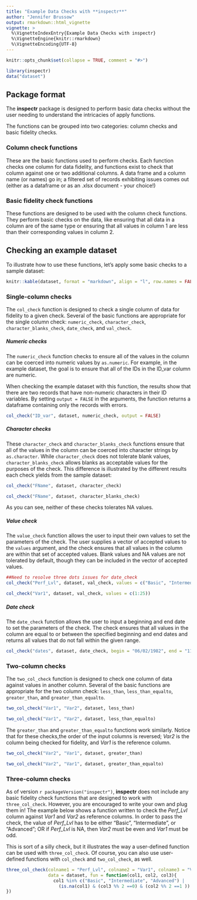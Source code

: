 ---
title: "Example Data Checks with **inspectr**"
author: "Jennifer Brussow"
output: rmarkdown::html_vignette
vignette: >
  %\VignetteIndexEntry{Example Data Checks with inspectr}
  %\VignetteEngine{knitr::rmarkdown}
  %\VignetteEncoding{UTF-8}
---

```{r, echo = FALSE}
knitr::opts_chunk$set(collapse = TRUE, comment = "#>")

```

```{r, echo = FALSE}
library(inspectr)
data("dataset")
```

## Package format
The **inspectr** package is designed to perform basic data checks without the user needing to understand the intricacies of apply functions.

The functions can be grouped into two categories: column checks and
basic fidelity checks.

### Column check functions
These are the basic functions used to perform checks. Each function checks one column for data fidelity, and functions exist to check that column against one or two additional columns. A data frame and a column name (or names) go in; a filtered set of records exhibiting issues comes out (either as a dataframe or as an .xlsx document - your choice!)

### Basic fidelity check functions
These functions are designed to be used with the column check functions. They perform basic checks on the data, like ensuring that all data in a column are of the same type or ensuring that all values in column 1 are less than their corresponding values in column 2.


## Checking an example dataset
To illustrate how to use these functions, let's apply some basic checks to a sample dataset:
```{r echo = FALSE}
knitr::kable(dataset, format = "markdown", align = "l", row.names = FALSE)
```


### Single-column checks
The `col_check` function is designed to check a single column of data for fidelity to a given check. Several of the basic functions are appropriate for the single column check: `numeric_check`, `character_check`, `character_blanks_check`, `date_check`, and `val_check`. 

##### Numeric checks
The `numeric_check` function checks to ensure all of the values in the column can be coerced into numeric values by `as.numeric`. For example, in the example dataset, the goal is to ensure that all of the IDs in the ID_var column are numeric. 

When checking the example dataset with this function, the results show that there are two records that have non-numeric characters in their ID variables. By setting `output = FALSE` in the arguments, the function returns a dataframe containing only the records with errors. 

```{r single_col_check1, echo = TRUE, eval = TRUE}
col_check("ID_var", dataset, numeric_check, output = FALSE)
```

##### Character checks
These `character_check` and `character_blanks_check` functions ensure that all of the values in the column can be coerced into character strings by `as.character`. While `character_check` does not tolerate blank values, `character_blanks_check` allows blanks as acceptable values for the purposes of the check. This difference is illustrated by the different results each check yields from the sample dataset:

```{r single_col_check2, echo = TRUE, eval = TRUE}
col_check("FName", dataset, character_check)

col_check("FName", dataset, character_blanks_check)
```

As you can see, neither of these checks tolerates NA values. 


##### Value check
The `value_check` function allows the user to input their own values to set the parameters of the check. The user supplies a vector of accepted values to the `values` argument, and the check ensures that all values in the column are within that set of accepted values. Blank values and NA values are not tolerated by default, though they can be included in the vector of accepted values. 

```{r value_check, echo = TRUE, eval = TRUE}
##Need to resolve three dots issues for date_check
col_check("Perf_Lvl", dataset, val_check, values = c("Basic", "Intermediate", "Advanced"))

col_check("Var1", dataset, val_check, values = c(1:25))
```

##### Date check
The `date_check` function allows the user to input a beginning and end date to set the parameters of the check. The check ensures that all values in the column are equal to or between the specified beginning and end dates and returns all values that do not fall within the given range.

```{r date_check, echo = TRUE, eval = TRUE}
col_check("dates", dataset, date_check, begin = "06/02/1982", end = "11/11/1986")
```

### Two-column checks
The `two_col_check` function is designed to check one column of data against values in another column. Several of the basic functions are appropriate for the two column check: `less_than`, `less_than_equalto`, `greater_than`, and `greater_than_equalto`. 

```{r less_than, echo = TRUE, eval = TRUE}
two_col_check("Var1", "Var2", dataset, less_than)

two_col_check("Var1", "Var2", dataset, less_than_equalto)
```

The `greater_than` and `greater_than_equalto` functions work similarly. Notice that for these checks,the order of the input columns is reversed; *Var2* is the column being checked for fidelity, and *Var1* is the reference column.

```{r greater_than, echo = TRUE, eval = TRUE}
two_col_check("Var2", "Var1", dataset, greater_than)

two_col_check("Var2", "Var1", dataset, greater_than_equalto)
```

### Three-column checks
As of version `r packageVersion("inspectr")`, **inspectr** does not include any basic fidelity check functions that are designed to work with `three_col_check`. However, you are encouraged to write your own and plug them in! The example below shows a function written to check the *Perf_Lvl* column against *Var1* and *Var2* as reference columns. In order to pass the check, the value of *Perf_Lvl* has to be either "Basic", "Intermediate", or "Advanced"; OR if *Perf_Lvl* is NA, then *Var2* must be even and *Var1* must be odd. 

This is sort of a silly check, but it illustrates the way a user-defined function can be used with `three_col_check`. Of course, you can also use user-defined functions with `col_check` and `two_col_check`, as well.

```{r three_col_check, echo = TRUE, eval = TRUE}
three_col_check(colname1 = "Perf_Lvl", colname2 = "Var1", colname3 = "Var2",
                data = dataset, fun = function(col1, col2, col3){
                  col1 %in% c("Basic", "Intermediate", "Advanced") |
                    (is.na(col1) & (col3 %% 2 ==0) & (col2 %% 2 ==1 ))
})
```

